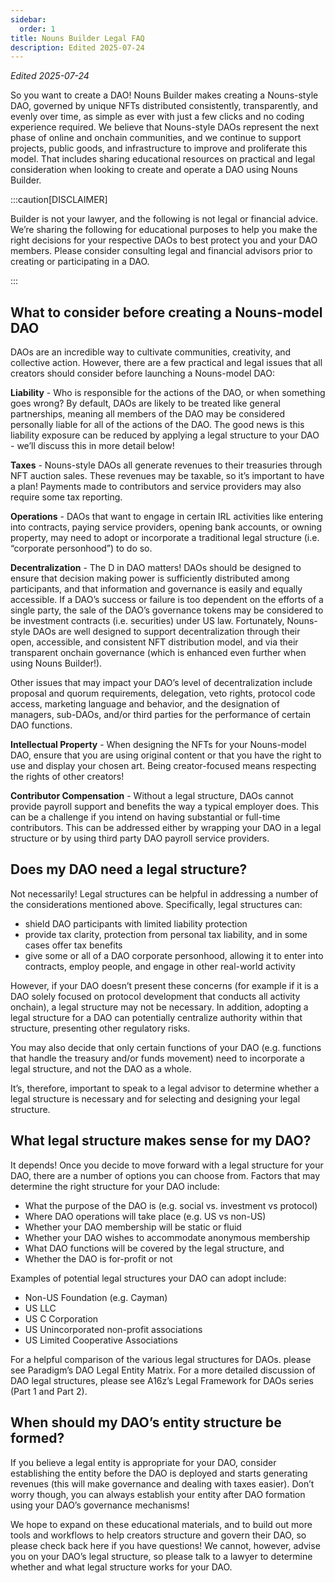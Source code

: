 ```yaml
---
sidebar:
  order: 1
title: Nouns Builder Legal FAQ
description: Edited 2025-07-24
---
```

 
*Edited 2025-07-24*

So you want to create a DAO! Nouns Builder makes creating a Nouns-style DAO, governed by unique NFTs distributed consistently, transparently, and evenly over time, as simple as ever with just a few clicks and no coding experience required. We believe that Nouns-style DAOs represent the next phase of online and onchain communities, and we continue to support projects, public goods, and infrastructure to improve and proliferate this model. That includes sharing educational resources on practical and legal consideration when looking to create and operate a DAO using Nouns Builder.

:::caution[DISCLAIMER]

Builder is not your lawyer, and the following is not legal or financial advice. We’re sharing the following for educational purposes to help you make the right decisions for your respective DAOs to best protect you and your DAO members. Please consider consulting legal and financial advisors prior to creating or participating in a DAO.

:::

## What to consider before creating a Nouns-model DAO

DAOs are an incredible way to cultivate communities, creativity, and collective action. However, there are a few practical and legal issues that all creators should consider before launching a Nouns-model DAO:

**Liability** - Who is responsible for the actions of the DAO, or when something goes wrong? By default, DAOs are likely to be treated like general partnerships, meaning all members of the DAO may be considered personally liable for all of the actions of the DAO. The good news is this liability exposure can be reduced by applying a legal structure to your DAO - we’ll discuss this in more detail below!

**Taxes** - Nouns-style DAOs all generate revenues to their treasuries through NFT auction sales. These revenues may be taxable, so it’s important to have a plan! Payments made to contributors and service providers may also require some tax reporting.

**Operations** - DAOs that want to engage in certain IRL activities like entering into contracts, paying service providers, opening bank accounts, or owning property, may need to adopt or incorporate a traditional legal structure (i.e. “corporate personhood”) to do so.

**Decentralization** - The D in DAO matters! DAOs should be designed to ensure that decision making power is sufficiently distributed among participants, and that information and governance is easily and equally accessible. If a DAO’s success or failure is too dependent on the efforts of a single party, the sale of the DAO’s governance tokens may be considered to be investment contracts (i.e. securities) under US law. Fortunately, Nouns-style DAOs are well designed to support decentralization through their open, accessible, and consistent NFT distribution model, and via their transparent onchain governance (which is enhanced even further when using Nouns Builder!).

Other issues that may impact your DAO’s level of decentralization include proposal and quorum requirements, delegation, veto rights, protocol code access, marketing language and behavior, and the designation of managers, sub-DAOs, and/or third parties for the performance of certain DAO functions.

**Intellectual Property** - When designing the NFTs for your Nouns-model DAO, ensure that you are using original content or that you have the right to use and display your chosen art. Being creator-focused means respecting the rights of other creators!

**Contributor Compensation** - Without a legal structure, DAOs cannot provide payroll support and benefits the way a typical employer does. This can be a challenge if you intend on having substantial or full-time contributors. This can be addressed either by wrapping your DAO in a legal structure or by using third party DAO payroll service providers.

## Does my DAO need a legal structure?

Not necessarily! Legal structures can be helpful in addressing a number of the considerations mentioned above. Specifically, legal structures can:

- shield DAO participants with limited liability protection  
- provide tax clarity, protection from personal tax liability, and in some cases offer tax benefits  
- give some or all of a DAO corporate personhood, allowing it to enter into contracts, employ people, and engage in other real-world activity  

However, if your DAO doesn’t present these concerns (for example if it is a DAO solely focused on protocol development that conducts all activity onchain), a legal structure may not be necessary. In addition, adopting a legal structure for a DAO can potentially centralize authority within that structure, presenting other regulatory risks.

You may also decide that only certain functions of your DAO (e.g. functions that handle the treasury and/or funds movement) need to incorporate a legal structure, and not the DAO as a whole.

It’s, therefore, important to speak to a legal advisor to determine whether a legal structure is necessary and for selecting and designing your legal structure.

## What legal structure makes sense for my DAO?

It depends! Once you decide to move forward with a legal structure for your DAO, there are a number of options you can choose from. Factors that may determine the right structure for your DAO include:

- What the purpose of the DAO is (e.g. social vs. investment vs protocol)  
- Where DAO operations will take place (e.g. US vs non-US)  
- Whether your DAO membership will be static or fluid  
- Whether your DAO wishes to accommodate anonymous membership  
- What DAO functions will be covered by the legal structure, and  
- Whether the DAO is for-profit or not  

Examples of potential legal structures your DAO can adopt include:

- Non-US Foundation (e.g. Cayman)  
- US LLC  
- US C Corporation  
- US Unincorporated non-profit associations  
- US Limited Cooperative Associations  

For a helpful comparison of the various legal structures for DAOs. please see Paradigm’s DAO Legal Entity Matrix. For a more detailed discussion of DAO legal structures, please see A16z’s Legal Framework for DAOs series (Part 1 and Part 2).

## When should my DAO’s entity structure be formed?

If you believe a legal entity is appropriate for your DAO, consider establishing the entity before the DAO is deployed and starts generating revenues (this will make governance and dealing with taxes easier). Don’t worry though, you can always establish your entity after DAO formation using your DAO’s governance mechanisms!

We hope to expand on these educational materials, and to build out more tools and workflows to help creators structure and govern their DAO, so please check back here if you have questions! We cannot, however, advise you on your DAO’s legal structure, so please talk to a lawyer to determine whether and what legal structure works for your DAO.
